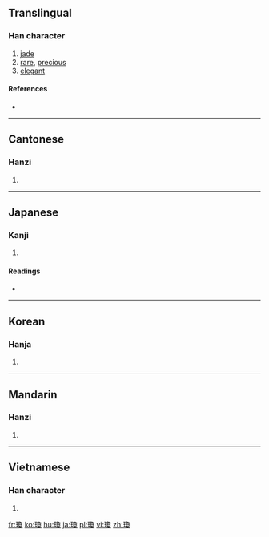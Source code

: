 {{also|琼}}
==Translingual==

===Han character===
{{Han char|rn=96|rad=玉|as=15|sn=18|four=1714<sub>7</sub>|canj=一土弓月水 (MGNBE)}}

# [[jade]]
# [[rare]], [[precious]]
# [[elegant]]

====References====
* {{Han ref|kx=0744.360|dkj=21328|dj=1153.160|hdz=21143.060|uh=74CA|ud=29898|bh=C3A3|bd=50083}}

----

==Cantonese==

===Hanzi===
{{yue-hanzi|jyut=|y=king4|sim=琼}}

# {{defn|lang=yue|sort=玉15}}

----

==Japanese==

===Kanji===
{{ja-kanji|grade=|rs=玉15}}

# {{defn|lang=ja|sort=玉15}}

====Readings====
* {{ja-readings|on=[[けい]] (kei)|kun=[[たま]] (tama)}}

----

==Korean==

===Hanja===
{{ko-hanja|hangeul=경|eumhun=|rv=gyeong|mr=kyŏng|y=kyeng}}

# {{defn|lang=ko|sort=玉15}}

----

==Mandarin==

===Hanzi===
{{cmn-hanzi|sim=琼|pin=[[qióng]] ([[qiong2]])|wg=ch'iung<sup>2</sup>}}

# {{defn|lang=cmn|sort=玉15}}

----

==Vietnamese==

===Han character===
{{vi-hantu|Quỳnh, [[hữu]]|rs=玉15}}

# {{defn|lang=vi|sort=玉15}}

[[fr:瓊]]
[[ko:瓊]]
[[hu:瓊]]
[[ja:瓊]]
[[pl:瓊]]
[[vi:瓊]]
[[zh:瓊]]